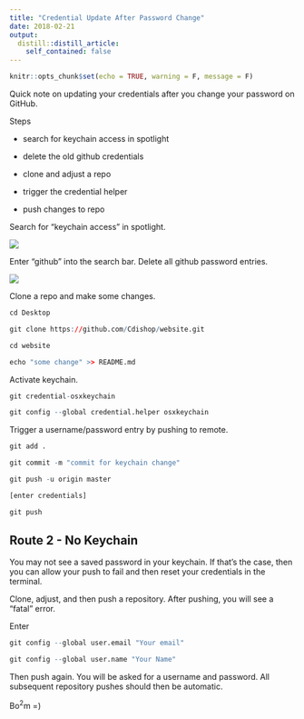 ```yaml
---
title: "Credential Update After Password Change"
date: 2018-02-21
output:
  distill::distill_article:
    self_contained: false
---
```


```r
knitr::opts_chunk$set(echo = TRUE, warning = F, message = F)
```

Quick note on updating your credentials after you change your password on GitHub. 

Steps

* search for keychain access in spotlight

* delete the old github credentials

* clone and adjust a repo

* trigger the credential helper

* push changes to repo



Search for "keychain access" in spotlight.

![](spotlight.png)

Enter "github" into the search bar. Delete all github password entries.

![](keychain.png)

Clone a repo and make some changes.

```r

cd Desktop

git clone https://github.com/Cdishop/website.git

cd website

echo "some change" >> README.md

```

Activate keychain.

```r

git credential-osxkeychain

git config --global credential.helper osxkeychain

```

Trigger a username/password entry by pushing to remote.

```r

git add .

git commit -m "commit for keychain change"

git push -u origin master

[enter credentials]

git push

```

## Route 2 - No Keychain

You may not see a saved password in your keychain. If that's the case, then you can allow your push to fail and then reset your credentials in the terminal.

Clone, adjust, and then push a repository. After pushing, you will see a "fatal" error.

Enter

```r

git config --global user.email "Your email"

git config --global user.name "Your Name"


```

Then push again. You will be asked for a username and password. All subsequent repository pushes should then be automatic. 

Bo$^2$m =)